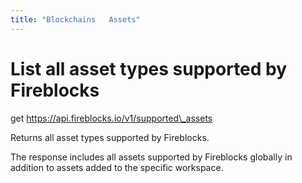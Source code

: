 ```yaml
---
title: "Blockchains   Assets"
---
```

  
  # List all asset types supported by Fireblocks

get https://api.fireblocks.io/v1/supported\_assets

Returns all asset types supported by Fireblocks.

The response includes all assets supported by Fireblocks globally in addition to assets added to the specific workspace.